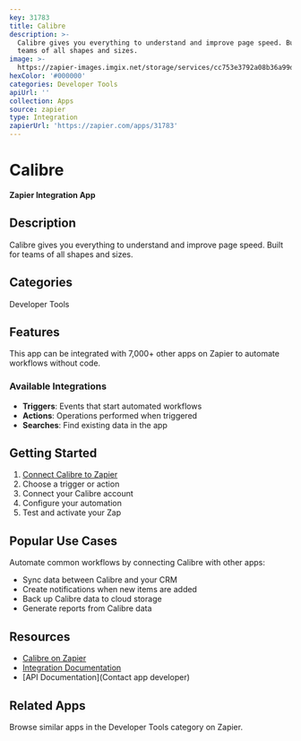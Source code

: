 ```yaml
---
key: 31783
title: Calibre
description: >-
  Calibre gives you everything to understand and improve page speed. Built for
  teams of all shapes and sizes.
image: >-
  https://zapier-images.imgix.net/storage/services/cc753e3792a08b36a99dbc8abdaf1c41.png?auto=format%2Ccompress&ixlib=python-3.0.0&q=50
hexColor: '#000000'
categories: Developer Tools
apiUrl: ''
collection: Apps
source: zapier
type: Integration
zapierUrl: 'https://zapier.com/apps/31783'
---
```

# Calibre

**Zapier Integration App**

## Description

Calibre gives you everything to understand and improve page speed. Built for teams of all shapes and sizes.

## Categories

Developer Tools

## Features

This app can be integrated with 7,000+ other apps on Zapier to automate workflows without code.

### Available Integrations

- **Triggers**: Events that start automated workflows
- **Actions**: Operations performed when triggered
- **Searches**: Find existing data in the app

## Getting Started

1. [Connect Calibre to Zapier](https://zapier.com/apps/31783)
2. Choose a trigger or action
3. Connect your Calibre account
4. Configure your automation
5. Test and activate your Zap

## Popular Use Cases

Automate common workflows by connecting Calibre with other apps:

- Sync data between Calibre and your CRM
- Create notifications when new items are added
- Back up Calibre data to cloud storage
- Generate reports from Calibre data

## Resources

- [Calibre on Zapier](https://zapier.com/apps/31783)
- [Integration Documentation](https://zapier.com/apps/31783/integrations)
- [API Documentation](Contact app developer)

## Related Apps

Browse similar apps in the Developer Tools category on Zapier.

